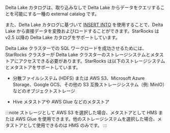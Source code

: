 Delta Lake カタログは、取り込みなしで Delta Lake からデータをクエリすることを可能にする一種の external catalog です。

また、Delta Lake カタログに基づいて [INSERT INTO](/sql-reference/sql-statements/loading_unloading/INSERT.md) を使用することで、Delta Lake から直接データを変換およびロードすることができます。StarRocks は v2.5 以降の Delta Lake カタログをサポートしています。

Delta Lake クラスターでの SQL ワークロードを成功させるためには、StarRocks クラスターが Delta Lake クラスターのストレージシステムとメタストアにアクセスできる必要があります。StarRocks は以下のストレージシステムとメタストアをサポートしています。

- 分散ファイルシステム (HDFS) または AWS S3、Microsoft Azure Storage、Google GCS、その他の S3 互換ストレージシステム（例: MinIO）などのオブジェクトストレージ

- Hive メタストアや AWS Glue などのメタストア

:::note
ストレージとして AWS S3 を選択した場合、メタストアとして HMS または AWS Glue を使用できます。他のストレージシステムを選択した場合、メタストアとして使用できるのは HMS のみです。
:::
